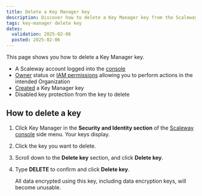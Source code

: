 ```yaml
---
title: Delete a Key Manager key
description: Discover how to delete a Key Manager key from the Scaleway console.
tags: key-manager delete key
dates:
  validation: 2025-02-06
  posted: 2025-02-06
---
```



This page shows you how to delete a Key Manager key.

<Requirements />

- A Scaleway account logged into the [console](https://console.scaleway.com)
- [Owner](/iam/concepts/#owner) status or [IAM permissions](/iam/concepts/#permission) allowing you to perform actions in the intended Organization
- [Created](/key-manager/how-to/create-km-key/) a Key Manager key
- Disabled key protection from the key to delete

## How to delete a key

1. Click Key Manager in the **Security and Identity section** of the [Scaleway console](https://console.scaleway.com) side menu. Your keys display.
2. Click the key you want to delete.
3. Scroll down to the **Delete key** section, and click **Delete key**.
4. Type **DELETE** to confirm and click **Delete key**.

    <Message type="important">
     All data encrypted using this key, including data encryption keys, will become unusable.
    </Message>

